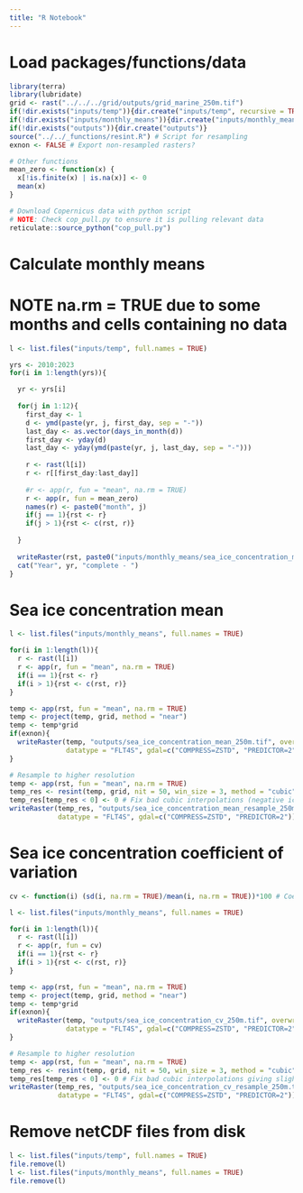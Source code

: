 ```yaml
---
title: "R Notebook"
---
```

# Load packages/functions/data
```r
library(terra)
library(lubridate)
grid <- rast("../../../grid/outputs/grid_marine_250m.tif")
if(!dir.exists("inputs/temp")){dir.create("inputs/temp", recursive = TRUE)}
if(!dir.exists("inputs/monthly_means")){dir.create("inputs/monthly_means")}
if(!dir.exists("outputs")){dir.create("outputs")}
source("../../_functions/resint.R") # Script for resampling
exnon <- FALSE # Export non-resampled rasters?

# Other functions
mean_zero <- function(x) {
  x[!is.finite(x) | is.na(x)] <- 0
  mean(x)
}

# Download Copernicus data with python script
# NOTE: Check cop_pull.py to ensure it is pulling relevant data 
reticulate::source_python("cop_pull.py")
```

# Calculate monthly means
# NOTE na.rm = TRUE due to some months and cells containing no data
```r
l <- list.files("inputs/temp", full.names = TRUE)

yrs <- 2010:2023
for(i in 1:length(yrs)){

  yr <- yrs[i]
  
  for(j in 1:12){
    first_day <- 1
    d <- ymd(paste(yr, j, first_day, sep = "-"))
    last_day <- as.vector(days_in_month(d))
    first_day <- yday(d)
    last_day <- yday(ymd(paste(yr, j, last_day, sep = "-")))
    
    r <- rast(l[i])
    r <- r[[first_day:last_day]]
    
    #r <- app(r, fun = "mean", na.rm = TRUE)
    r <- app(r, fun = mean_zero)
    names(r) <- paste0("month", j)
    if(j == 1){rst <- r}
    if(j > 1){rst <- c(rst, r)}
    
  }
  
  writeRaster(rst, paste0("inputs/monthly_means/sea_ice_concentration_monthly_", yr, ".tif"), overwrite = TRUE)
  cat("Year", yr, "complete - ")
}
```

# Sea ice concentration mean
```r
l <- list.files("inputs/monthly_means", full.names = TRUE)

for(i in 1:length(l)){
  r <- rast(l[i])
  r <- app(r, fun = "mean", na.rm = TRUE)
  if(i == 1){rst <- r}
  if(i > 1){rst <- c(rst, r)}
}

temp <- app(rst, fun = "mean", na.rm = TRUE)
temp <- project(temp, grid, method = "near")
temp <- temp*grid
if(exnon){
  writeRaster(temp, "outputs/sea_ice_concentration_mean_250m.tif", overwrite = TRUE, 
              datatype = "FLT4S", gdal=c("COMPRESS=ZSTD", "PREDICTOR=2"))
}

# Resample to higher resolution
temp <- app(rst, fun = "mean", na.rm = TRUE)
temp_res <- resint(temp, grid, nit = 50, win_size = 3, method = "cubic")
temp_res[temp_res < 0] <- 0 # Fix bad cubic interpolations (negative ice concentration)
writeRaster(temp_res, "outputs/sea_ice_concentration_mean_resample_250m.tif", overwrite = TRUE, 
            datatype = "FLT4S", gdal=c("COMPRESS=ZSTD", "PREDICTOR=2"))
```

# Sea ice concentration coefficient of variation
```r
cv <- function(i) (sd(i, na.rm = TRUE)/mean(i, na.rm = TRUE))*100 # Coefficient of variation function

l <- list.files("inputs/monthly_means", full.names = TRUE)

for(i in 1:length(l)){
  r <- rast(l[i])
  r <- app(r, fun = cv)
  if(i == 1){rst <- r}
  if(i > 1){rst <- c(rst, r)}
}

temp <- app(rst, fun = "mean", na.rm = TRUE)
temp <- project(temp, grid, method = "near")
temp <- temp*grid
if(exnon){
  writeRaster(temp, "outputs/sea_ice_concentration_cv_250m.tif", overwrite = TRUE,
              datatype = "FLT4S", gdal=c("COMPRESS=ZSTD", "PREDICTOR=2"))
}

# Resample to higher resolution
temp <- app(rst, fun = "mean", na.rm = TRUE)
temp_res <- resint(temp, grid, nit = 50, win_size = 3, method = "cubic")
temp_res[temp_res < 0] <- 0 # Fix bad cubic interpolations giving slight negative SDs (impossible)
writeRaster(temp_res, "outputs/sea_ice_concentration_cv_resample_250m.tif", overwrite = TRUE, 
            datatype = "FLT4S", gdal=c("COMPRESS=ZSTD", "PREDICTOR=2"))
```

# Remove netCDF files from disk
```r
l <- list.files("inputs/temp", full.names = TRUE)
file.remove(l) 
l <- list.files("inputs/monthly_means", full.names = TRUE)
file.remove(l) 
```
